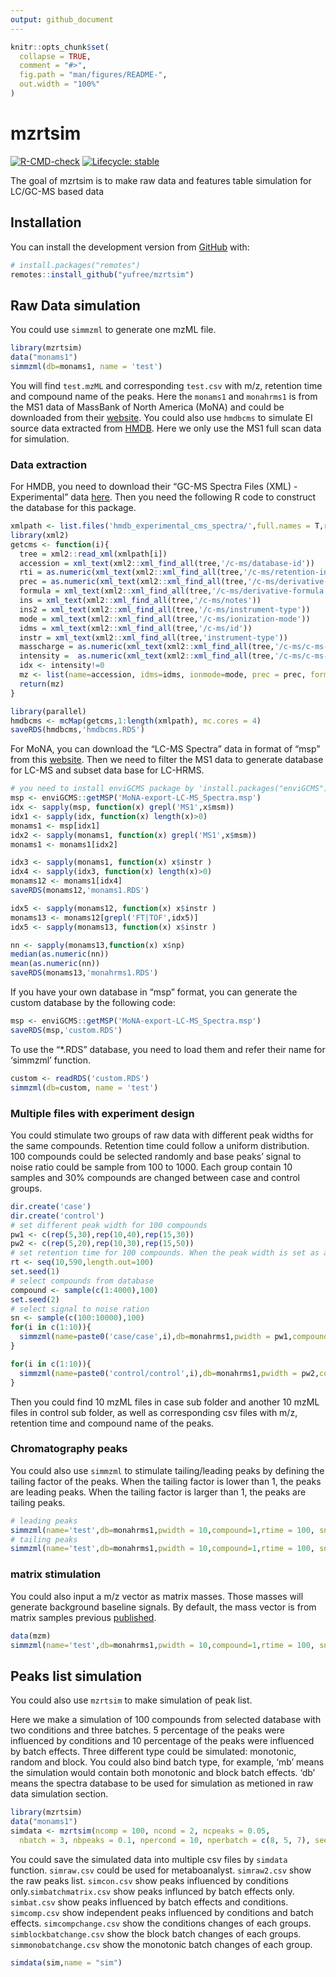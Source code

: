 ```yaml
---
output: github_document
---
```


<!-- README.md is generated from README.Rmd. Please edit that file -->

```r
knitr::opts_chunk$set(
  collapse = TRUE,
  comment = "#>",
  fig.path = "man/figures/README-",
  out.width = "100%"
)
```

# mzrtsim

<!-- badges: start -->

[![R-CMD-check](https://github.com/yufree/mzrtsim/actions/workflows/R-CMD-check.yaml/badge.svg)](https://github.com/yufree/mzrtsim/actions/workflows/R-CMD-check.yaml)
[![Lifecycle: stable](https://img.shields.io/badge/lifecycle-stable-brightgreen.svg)](https://lifecycle.r-lib.org/articles/stages.html#stable)
<!-- badges: end -->

The goal of mzrtsim is to make raw data and features table simulation for LC/GC-MS based  data

## Installation

You can install the development version from [GitHub](https://github.com/) with:

```r
# install.packages("remotes")
remotes::install_github("yufree/mzrtsim")
```

## Raw Data simulation

You could use `simmzml` to generate one mzML file.

```r
library(mzrtsim)
data("monams1")
simmzml(db=monams1, name = 'test')
```

You will find `test.mzML` and corresponding `test.csv` with m/z, retention time and compound name of the peaks. Here the `monams1` and `monahrms1` is from the MS1 data of MassBank of North America (MoNA) and could be downloaded from their [website](https://mona.fiehnlab.ucdavis.edu/downloads). You could also use `hmdbcms` to simulate EI source data extracted from [HMDB](https://hmdb.ca/downloads). Here we only use the MS1 full scan data for simulation.

### Data extraction

For HMDB, you need to download their "GC-MS Spectra Files (XML) - Experimental" data [here](https://hmdb.ca/downloads). Then you need the following R code to construct the database for this package.

```r
xmlpath <- list.files('hmdb_experimental_cms_spectra/',full.names = T,recursive = T)
library(xml2)
getcms <- function(i){
  tree = xml2::read_xml(xmlpath[i])
  accession = xml_text(xml2::xml_find_all(tree,'/c-ms/database-id'))
  rti = as.numeric(xml_text(xml2::xml_find_all(tree,'/c-ms/retention-index')))
  prec = as.numeric(xml_text(xml2::xml_find_all(tree,'/c-ms/derivative-exact-mass')))
  formula = xml_text(xml2::xml_find_all(tree,'/c-ms/derivative-formula'))
  ins = xml_text(xml2::xml_find_all(tree,'/c-ms/notes'))
  ins2 = xml_text(xml2::xml_find_all(tree,'/c-ms/instrument-type'))
  mode = xml_text(xml2::xml_find_all(tree,'/c-ms/ionization-mode'))
  idms = xml_text(xml2::xml_find_all(tree,'/c-ms/id'))
  instr = xml_text(xml2::xml_find_all(tree,'instrument-type'))
  masscharge = as.numeric(xml_text(xml2::xml_find_all(tree,'/c-ms/c-ms-peaks/c-ms-peak/mass-charge')))
  intensity =  as.numeric(xml_text(xml2::xml_find_all(tree,'/c-ms/c-ms-peaks/c-ms-peak/intensity')))
  idx <- intensity!=0
  mz <- list(name=accession, idms=idms, ionmode=mode, prec = prec, formula = formula, np = length(masscharge[idx]), rti = rti, instr = ins2, msm = ins, spectra=cbind.data.frame(mz=masscharge[idx],ins=intensity[idx]))
  return(mz)
}

library(parallel)
hmdbcms <- mcMap(getcms,1:length(xmlpath), mc.cores = 4)
saveRDS(hmdbcms,'hmdbcms.RDS')
```

For MoNA, you can download the "LC-MS Spectra" data in format of "msp" from this [website](https://mona.fiehnlab.ucdavis.edu/downloads). Then we need to filter the MS1 data to generate database for LC-MS and subset data base for LC-HRMS.

```r
# you need to install enviGCMS package by 'install.packages("enviGCMS")'.
msp <- enviGCMS::getMSP('MoNA-export-LC-MS_Spectra.msp')
idx <- sapply(msp, function(x) grepl('MS1',x$msm))
idx1 <- sapply(idx, function(x) length(x)>0)
monams1 <- msp[idx1]
idx2 <- sapply(monams1, function(x) grepl('MS1',x$msm))
monams1 <- monams1[idx2]

idx3 <- sapply(monams1, function(x) x$instr )
idx4 <- sapply(idx3, function(x) length(x)>0)
monams12 <- monams1[idx4]
saveRDS(monams12,'monams1.RDS')

idx5 <- sapply(monams12, function(x) x$instr )
monams13 <- monams12[grepl('FT|TOF',idx5)]
idx5 <- sapply(monams13, function(x) x$instr )

nn <- sapply(monams13,function(x) x$np)
median(as.numeric(nn))
mean(as.numeric(nn))
saveRDS(monams13,'monahrms1.RDS')
```

If you have your own database in "msp" format, you can generate the custom database by the following code:

```r
msp <- enviGCMS::getMSP('MoNA-export-LC-MS_Spectra.msp')
saveRDS(msp,'custom.RDS')
```

To use the "*.RDS" database, you need to load them and refer their name for 'simmzml' function.

```r
custom <- readRDS('custom.RDS')
simmzml(db=custom, name = 'test')
```

### Multiple files with experiment design

You could stimulate two groups of raw data with different peak widths for the same compounds. Retention time could follow a uniform distribution. 100 compounds could be selected randomly and base peaks' signal to noise ratio could be sample from 100 to 1000. Each group contain 10 samples and 30% compounds are changed between case and control groups.

```r
dir.create('case')
dir.create('control')
# set different peak width for 100 compounds
pw1 <- c(rep(5,30),rep(10,40),rep(15,30))
pw2 <- c(rep(5,20),rep(10,30),rep(15,50))
# set retention time for 100 compounds. When the peak width is set as a single value, the simulated base peak width will be from a poisson distribution with this value as lambda. 
rt <- seq(10,590,length.out=100)
set.seed(1)
# select compounds from database
compound <- sample(c(1:4000),100)
set.seed(2)
# select signal to noise ration
sn <- sample(c(100:10000),100)
for(i in c(1:10)){
  simmzml(name=paste0('case/case',i),db=monahrms1,pwidth = pw1,compound=compound,rtime = rt, sn=sn)
}

for(i in c(1:10)){
  simmzml(name=paste0('control/control',i),db=monahrms1,pwidth = pw2,compound=compound,rtime = rt, sn=sn)
}
```

Then you could find 10 mzML files in case sub folder and another 10 mzML files in control sub folder, as well as corresponding csv files with m/z, retention time and compound name of the peaks. 

### Chromatography peaks

You could also use `simmzml` to stimulate tailing/leading peaks by defining the tailing factor of the peaks. When the tailing factor is lower than 1, the peaks are leading peaks. When the tailing factor is larger than 1, the peaks are tailing peaks. 

```r
# leading peaks
simmzml(name='test',db=monahrms1,pwidth = 10,compound=1,rtime = 100, sn=10,tailingfactor = 0.8)
# tailing peaks
simmzml(name='test',db=monahrms1,pwidth = 10,compound=1,rtime = 100, sn=10,tailingfactor = 1.5)
```

### matrix stimulation

You could also input a m/z vector as matrix masses. Those masses will generate background baseline signals. By default, the mass vector is from matrix samples previous [published](https://jcheminf.biomedcentral.com/articles/10.1186/s13321-022-00586-8). 

```r
data(mzm)
simmzml(name='test',db=monahrms1,pwidth = 10,compound=1,rtime = 100, sn=10,matrixmz = mzm,matrix = TRUE)
```

## Peaks list simulation

You could also use `mzrtsim` to make simulation of peak list.

Here we make a simulation of 100 compounds from selected database with two conditions and three batches. 5 percentage of the peaks were influenced by conditions and 10 percentage of the peaks were influenced by batch effects. Three different type could be simulated: monotonic, random and block. You could also bind batch type, for example, 'mb' means the simulation would contain both monotonic and block batch effects. 'db' means the spectra database to be used for simulation as metioned in raw data simulation section.

```r
library(mzrtsim)
data("monams1")
simdata <- mzrtsim(ncomp = 100, ncond = 2, ncpeaks = 0.05,
  nbatch = 3, nbpeaks = 0.1, npercond = 10, nperbatch = c(8, 5, 7), seed = 42, batchtype = 'mb', db=monams1)
```

You could save the simulated data into multiple csv files by `simdata` function. `simraw.csv` could be used for metaboanalyst. `simraw2.csv` show the raw peaks list. `simcon.csv` show peaks influenced by conditions only.`simbatchmatrix.csv` show peaks influnced by batch effects only. `simbat.csv` show peaks influenced by batch effects and conditions. `simcomp.csv` show independent peaks influenced by conditions and batch effects. `simcompchange.csv` show the conditions changes of each groups. `simblockbatchange.csv` show the block batch changes of each groups. `simmonobatchange.csv` show the monotonic batch changes of each group.

```r
simdata(sim,name = "sim")
```
